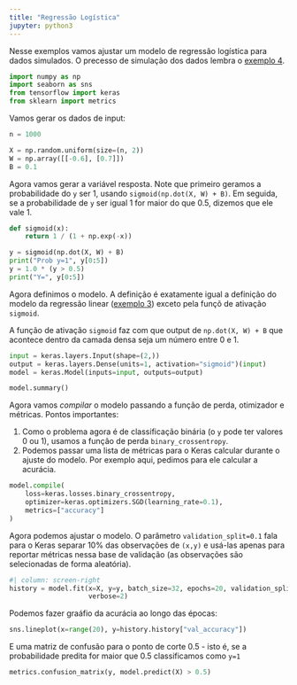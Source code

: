 ```yaml
---
title: "Regressão Logística"
jupyter: python3
---
```


Nesse exemplos vamos ajustar um modelo de regressão logística para dados simulados.
O precesso de simulação dos dados lembra o [exemplo 4](./04-mlp.html).

```python
import numpy as np
import seaborn as sns
from tensorflow import keras
from sklearn import metrics
```

Vamos gerar os dados de input:

```python
n = 1000

X = np.random.uniform(size=(n, 2))
W = np.array([[-0.6], [0.7]])
B = 0.1
```

Agora vamos gerar a variável resposta. Note que primeiro geramos a probabilidade
do `y` ser 1, usando `sigmoid(np.dot(X, W) + B)`. Em seguida, se a probabilidade
de `y` ser igual 1 for maior do que 0.5, dizemos que ele vale 1.

```python
def sigmoid(x):
    return 1 / (1 + np.exp(-x))

y = sigmoid(np.dot(X, W) + B)
print("Prob y=1", y[0:5])
y = 1.0 * (y > 0.5)
print("Y=", y[0:5])
```

Agora definimos o modelo. A definição é exatamente igual a definição do modelo
da regressão linear ([exemplo 3](./03-keras.html)) exceto pela funçõ de ativação
`sigmoid`.

A função de ativação `sigmoid` faz com que output de `np.dot(X, W) + B` que acontece
dentro da camada densa seja um número entre 0 e 1.

```python
input = keras.layers.Input(shape=(2,))
output = keras.layers.Dense(units=1, activation="sigmoid")(input)
model = keras.Model(inputs=input, outputs=output)

model.summary()
```

Agora vamos *compilar* o modelo passando a função de perda, otimizador e métricas.
Pontos importantes:

1. Como o problema agora é de classificação binária (o `y` pode ter valores 0 ou 1),
usamos a função de perda `binary_crossentropy`.
2. Podemos passar uma lista de métricas para o Keras calcular durante o ajuste do modelo.
Por exemplo aqui, pedimos para ele calcular a acurácia.

```python
model.compile(
    loss=keras.losses.binary_crossentropy,
    optimizer=keras.optimizers.SGD(learning_rate=0.1),
    metrics=["accuracy"]
)
```

Agora podemos ajustar o modelo. O parâmetro `validation_split=0.1` fala para o 
Keras separar 10% das observações de `(x,y)` e usá-las apenas para reportar 
métricas nessa base de validação (as observações são selecionadas de forma aleatória).

```python
#| column: screen-right
history = model.fit(x=X, y=y, batch_size=32, epochs=20, validation_split=0.1,
                    verbose=2)
```

Podemos fazer graáfio da acurácia ao longo das épocas:

```python
sns.lineplot(x=range(20), y=history.history["val_accuracy"])
```

E uma matriz de confusão para o ponto de corte 0.5 - isto é, se a probabilidade
predita for maior que 0.5 classificamos como `y=1`

```python
metrics.confusion_matrix(y, model.predict(X) > 0.5)
```

